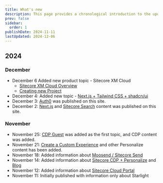 ```yaml
---
title: What's new
description: This page provides a chronological introduction to the updates of this site.
prev: false
sidebar:
  order: 1
publishDate: 2024-11-11
lastUpdated: 2024-12-06
---
```


## 2024

### December

- December 6 Added new product topic - Sitecore XM Cloud
  - [Sitecore XM Cloud Overview](/en/xmc/overview/)
  - [Creating new Project](/en/xmcdeveloper/create-project/)
- December 4: Added new topic - [Next.js + Tailwind CSS + shadcn/ui](/en/nextjs/shadcn-ui/)
- December 3: [Auth0](/en/tools/auth0/) was published on this site.
- December 2: [Next.js](/en/nextjs/overview/) and [Sitecore Search](/en/search/overview/) content was published on this site.

### November

- November 25: [CDP Guest](/en/cdp/guest/) was added as the first topic, and CDP content was added.
- November 21: [Create a Custom Experience](/en/personalize/create-custom-experience/) and other Personalize content has been added.
- November 18: Added information about [Moosend / Sitecore Send](/en/send/overview/)
- November 14: Added information about [Sitecore CDP + Personalize](/en/cdp-personalize/overview/) and [Blog](/en/blog/)
- November 12: Added information about [Sitecore Cloud Portal](/en/cloud-portal/overview/)
- November 11: Initially published with information only about Starlight

